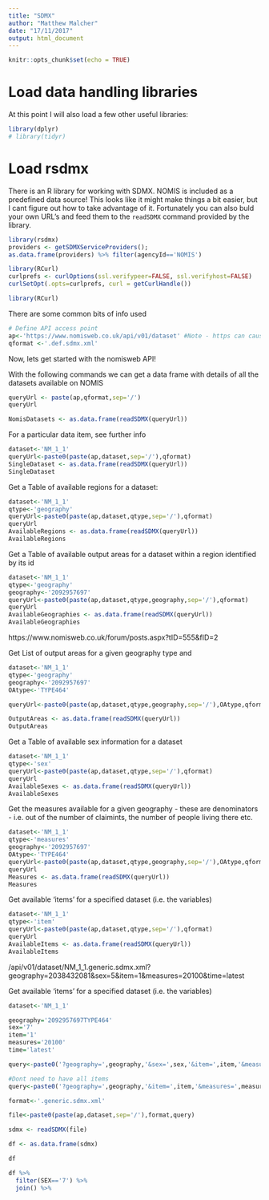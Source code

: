 ```yaml
---
title: "SDMX"
author: "Matthew Malcher"
date: "17/11/2017"
output: html_document
---
```


```r
knitr::opts_chunk$set(echo = TRUE)
```

# Load data handling libraries
At this point I will also load a few other useful libraries:
```r
library(dplyr)
# library(tidyr)
```


#  Load rsdmx
There is an R library for working with SDMX. NOMIS is included as a predefined data source! This looks like it might make things a bit easier, but I cant figure out how to take advantage of it. Fortunately you can also buld your own URL's and feed them to the `readSDMX` command provided by the library.
```r
library(rsdmx)
providers <- getSDMXServiceProviders();
as.data.frame(providers) %>% filter(agencyId=='NOMIS')
```

```r
library(RCurl)
curlprefs <- curlOptions(ssl.verifypeer=FALSE, ssl.verifyhost=FALSE)
curlSetOpt(.opts=curlprefs, curl = getCurlHandle())
```

```r
library(RCurl)
```


There are some common bits of info used 
```r
# Define API access point
ap<-'https://www.nomisweb.co.uk/api/v01/dataset' #Note - https can cause issues on windows (cURL issue?) but using http causes issues with the api functionality
qformat <-'.def.sdmx.xml'

```



Now, lets get started with the nomisweb API!

With the following commands we can get a data frame with details of all the datasets available on NOMIS
```r
queryUrl <- paste(ap,qformat,sep='/')
queryUrl

NomisDatasets <- as.data.frame(readSDMX(queryUrl))
```


For a particular data item, see further info
```r
dataset<-'NM_1_1'
queryUrl<-paste0(paste(ap,dataset,sep='/'),qformat)
SingleDataset <- as.data.frame(readSDMX(queryUrl))
SingleDataset
```



Get a Table of available regions for a dataset:
```r
dataset<-'NM_1_1'
qtype<-'geography'
queryUrl<-paste0(paste(ap,dataset,qtype,sep='/'),qformat)
queryUrl
AvailableRegions <- as.data.frame(readSDMX(queryUrl))
AvailableRegions
```

Get a Table of available output areas for a dataset within a region identified by its id
```r
dataset<-'NM_1_1'
qtype<-'geography'
geography<-'2092957697'
queryUrl<-paste0(paste(ap,dataset,qtype,geography,sep='/'),qformat)
queryUrl
AvailableGeographies <- as.data.frame(readSDMX(queryUrl))
AvailableGeographies
```

https://www.nomisweb.co.uk/forum/posts.aspx?tID=555&fID=2

Get List of output areas for a given geography type and
```r
dataset<-'NM_1_1'
qtype<-'geography'
geography<-'2092957697'
OAtype<-'TYPE464'

queryUrl<-paste0(paste(ap,dataset,qtype,geography,sep='/'),OAtype,qformat)

OutputAreas <- as.data.frame(readSDMX(queryUrl))
OutputAreas

```

Get a Table of available sex information for a dataset
```r

dataset<-'NM_1_1'
qtype<-'sex'
queryUrl<-paste0(paste(ap,dataset,qtype,sep='/'),qformat)
queryUrl
AvailableSexes <- as.data.frame(readSDMX(queryUrl))
AvailableSexes
```

Get the measures available for a given geography - these are denominators - i.e. out of the number of claimints, the number of people living there etc.
```r
dataset<-'NM_1_1'
qtype<-'measures'
geography<-'2092957697'
OAtype<-'TYPE464'
queryUrl<-paste0(paste(ap,dataset,qtype,geography,sep='/'),OAtype,qformat)
queryUrl
Measures <- as.data.frame(readSDMX(queryUrl))
Measures
```

Get available 'items' for a specified dataset (i.e. the variables)
```r
dataset<-'NM_1_1'
qtype<-'item'
queryUrl<-paste0(paste(ap,dataset,qtype,sep='/'),qformat)
queryUrl
AvailableItems <- as.data.frame(readSDMX(queryUrl))
AvailableItems

```

/api/v01/dataset/NM_1_1.generic.sdmx.xml?geography=2038432081&sex=5&item=1&measures=20100&time=latest

Get available 'items' for a specified dataset (i.e. the variables)
```r

dataset<-'NM_1_1'

geography='2092957697TYPE464'
sex='7'
item='1'
measures='20100'
time='latest'

query<-paste0('?geography=',geography,'&sex=',sex,'&item=',item,'&measures=',measures,'&time=latest')

#Dont need to have all items  
query<-paste0('?geography=',geography,'&item=',item,'&measures=',measures,'&time=latest')

format<-'.generic.sdmx.xml'

file<-paste0(paste(ap,dataset,sep='/'),format,query)

sdmx <- readSDMX(file)

df <- as.data.frame(sdmx)

df
```

```r

df %>%
  filter(SEX=='7') %>%
  join() %>%
  
```


